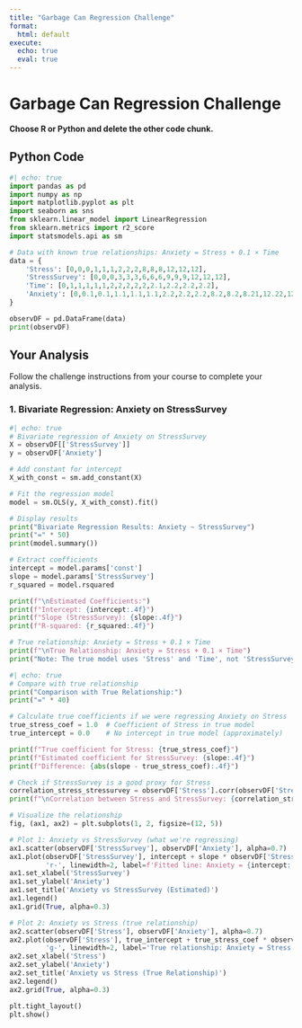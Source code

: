 ```yaml
---
title: "Garbage Can Regression Challenge"
format:
  html: default
execute:
  echo: true
  eval: true
---
```


# Garbage Can Regression Challenge

**Choose R or Python and delete the other code chunk.**


## Python Code

```python
#| echo: true
import pandas as pd
import numpy as np
import matplotlib.pyplot as plt
import seaborn as sns
from sklearn.linear_model import LinearRegression
from sklearn.metrics import r2_score
import statsmodels.api as sm

# Data with known true relationships: Anxiety = Stress + 0.1 × Time
data = {
    'Stress': [0,0,0,1,1,1,2,2,2,8,8,8,12,12,12],
    'StressSurvey': [0,0,0,3,3,3,6,6,6,9,9,9,12,12,12],
    'Time': [0,1,1,1,1,1,2,2,2,2,2,2.1,2.2,2.2,2.2],
    'Anxiety': [0,0.1,0.1,1.1,1.1,1.1,2.2,2.2,2.2,8.2,8.2,8.21,12.22,12.22,12.22]
}

observDF = pd.DataFrame(data)
print(observDF)
```

## Your Analysis

Follow the challenge instructions from your course to complete your analysis.

### 1. Bivariate Regression: Anxiety on StressSurvey

```python
#| echo: true
# Bivariate regression of Anxiety on StressSurvey
X = observDF[['StressSurvey']]
y = observDF['Anxiety']

# Add constant for intercept
X_with_const = sm.add_constant(X)

# Fit the regression model
model = sm.OLS(y, X_with_const).fit()

# Display results
print("Bivariate Regression Results: Anxiety ~ StressSurvey")
print("=" * 50)
print(model.summary())

# Extract coefficients
intercept = model.params['const']
slope = model.params['StressSurvey']
r_squared = model.rsquared

print(f"\nEstimated Coefficients:")
print(f"Intercept: {intercept:.4f}")
print(f"Slope (StressSurvey): {slope:.4f}")
print(f"R-squared: {r_squared:.4f}")

# True relationship: Anxiety = Stress + 0.1 × Time
print(f"\nTrue Relationship: Anxiety = Stress + 0.1 × Time")
print("Note: The true model uses 'Stress' and 'Time', not 'StressSurvey'")
```

```python
#| echo: true
# Compare with true relationship
print("Comparison with True Relationship:")
print("=" * 40)

# Calculate true coefficients if we were regressing Anxiety on Stress
true_stress_coef = 1.0  # Coefficient of Stress in true model
true_intercept = 0.0    # No intercept in true model (approximately)

print(f"True coefficient for Stress: {true_stress_coef}")
print(f"Estimated coefficient for StressSurvey: {slope:.4f}")
print(f"Difference: {abs(slope - true_stress_coef):.4f}")

# Check if StressSurvey is a good proxy for Stress
correlation_stress_stressurvey = observDF['Stress'].corr(observDF['StressSurvey'])
print(f"\nCorrelation between Stress and StressSurvey: {correlation_stress_stressurvey:.4f}")

# Visualize the relationship
fig, (ax1, ax2) = plt.subplots(1, 2, figsize=(12, 5))

# Plot 1: Anxiety vs StressSurvey (what we're regressing)
ax1.scatter(observDF['StressSurvey'], observDF['Anxiety'], alpha=0.7)
ax1.plot(observDF['StressSurvey'], intercept + slope * observDF['StressSurvey'], 
         'r-', linewidth=2, label=f'Fitted line: Anxiety = {intercept:.3f} + {slope:.3f} × StressSurvey')
ax1.set_xlabel('StressSurvey')
ax1.set_ylabel('Anxiety')
ax1.set_title('Anxiety vs StressSurvey (Estimated)')
ax1.legend()
ax1.grid(True, alpha=0.3)

# Plot 2: Anxiety vs Stress (true relationship)
ax2.scatter(observDF['Stress'], observDF['Anxiety'], alpha=0.7)
ax2.plot(observDF['Stress'], true_intercept + true_stress_coef * observDF['Stress'], 
         'g-', linewidth=2, label='True relationship: Anxiety = Stress + 0.1 × Time')
ax2.set_xlabel('Stress')
ax2.set_ylabel('Anxiety')
ax2.set_title('Anxiety vs Stress (True Relationship)')
ax2.legend()
ax2.grid(True, alpha=0.3)

plt.tight_layout()
plt.show()
```

 